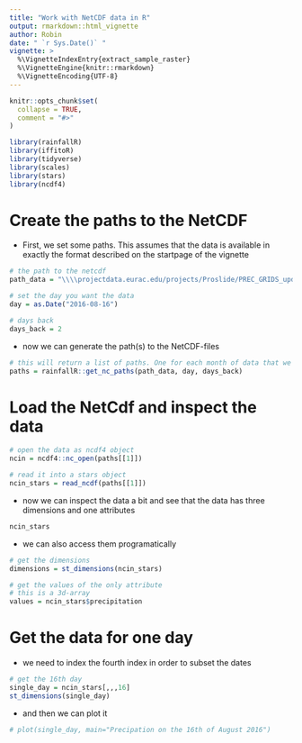 ```yaml
---
title: "Work with NetCDF data in R"
output: rmarkdown::html_vignette
author: Robin
date: " `r Sys.Date()` "
vignette: >
  %\VignetteIndexEntry{extract_sample_raster}
  %\VignetteEngine{knitr::rmarkdown}
  %\VignetteEncoding{UTF-8}
---
```


```r
knitr::opts_chunk$set(
  collapse = TRUE,
  comment = "#>"
)
```

```r
library(rainfallR)
library(iffitoR)
library(tidyverse)
library(scales)
library(stars)
library(ncdf4)
```


# Create the paths to the NetCDF

- First, we set some paths. This assumes that the data is available in exactly the format described on the startpage of the vignette

```r
# the path to the netcdf
path_data = "\\\\projectdata.eurac.edu/projects/Proslide/PREC_GRIDS_updated/"

# set the day you want the data
day = as.Date("2016-08-16")

# days back
days_back = 2
```

- now we can generate the path(s) to the NetCDF-files

```r
# this will return a list of paths. One for each month of data that we need
paths = rainfallR::get_nc_paths(path_data, day, days_back)
```

# Load the NetCdf and inspect the data

```r
# open the data as ncdf4 object
ncin = ncdf4::nc_open(paths[[1]])

# read it into a stars object
ncin_stars = read_ncdf(paths[[1]])
```

- now we can inspect the data a bit and see that the data has three dimensions and one attributes

```r
ncin_stars
```

- we can also access them programatically

```r
# get the dimensions
dimensions = st_dimensions(ncin_stars)

# get the values of the only attribute
# this is a 3d-array 
values = ncin_stars$precipitation
```

# Get the data for one day

- we need to index the fourth index in order to subset the dates

```r
# get the 16th day
single_day = ncin_stars[,,,16]
st_dimensions(single_day)
```

- and then we can plot it

```r
# plot(single_day, main="Precipation on the 16th of August 2016")
```

